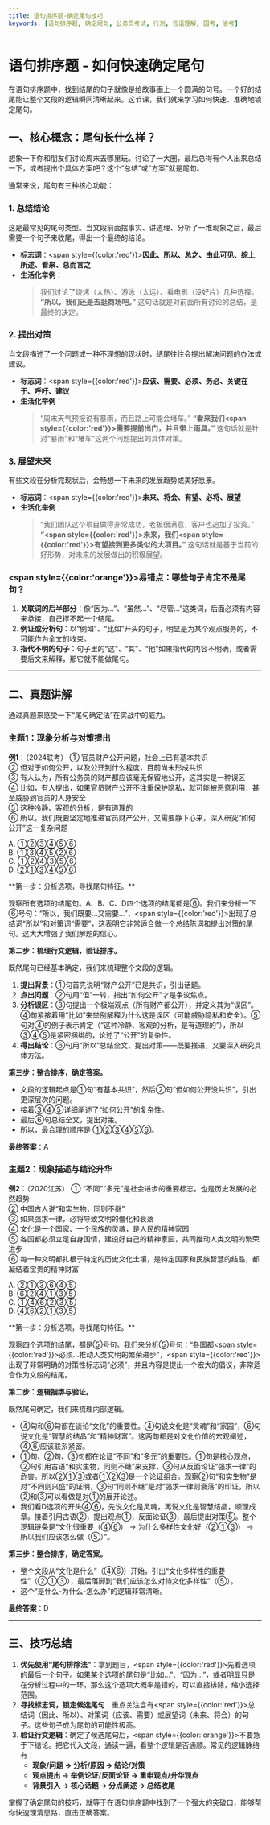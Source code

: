 ```yaml
---
title: 语句排序题-确定尾句技巧
keywords: [语句排序题, 确定尾句, 公务员考试, 行测, 言语理解, 国考, 省考]
---
```




# 语句排序题 - 如何快速确定尾句

在语句排序题中，找到结尾的句子就像是给故事画上一个圆满的句号。一个好的结尾能让整个文段的逻辑瞬间清晰起来。这节课，我们就来学习如何快速、准确地锁定尾句。

## 一、核心概念：尾句长什么样？

想象一下你和朋友们讨论周末去哪里玩。讨论了一大圈，最后总得有个人出来总结一下，或者提出个具体方案吧？这个“总结”或“方案”就是尾句。

通常来说，尾句有三种核心功能：

### 1. 总结结论

这是最常见的尾句类型。当文段前面摆事实、讲道理、分析了一堆现象之后，最后需要一个句子来收尾，得出一个最终的结论。

- **标志词**：<span style={{color:'red'}}>**因此、所以、总之、由此可见、综上所述、看来、总而言之**</span>
- **生活化举例**：
  > 我们讨论了烧烤（太热）、游泳（太远）、看电影（没好片）几种选择。 **“所以，我们还是去逛商场吧。”**
  > 这句话就是对前面所有讨论的总结，是最终的决定。

### 2. 提出对策

当文段描述了一个问题或一种不理想的现状时，结尾往往会提出解决问题的办法或建议。

- **标志词**：<span style={{color:'red'}}>**应该、需要、必须、务必、关键在于、呼吁、建议**</span>
- **生活化举例**：
  > “周末天气预报说有暴雨，而且路上可能会堵车。”
  > **“看来我们<span style={{color:'red'}}>需要</span>提前出门，并且带上雨具。”**
  > 这句话就是针对“暴雨”和“堵车”这两个问题提出的具体对策。

### 3. 展望未来

有些文段在分析完现状后，会畅想一下未来的发展趋势或美好愿景。

- **标志词**：<span style={{color:'red'}}>**未来、将会、有望、必将、展望**</span>
- **生活化举例**：
  > “我们团队这个项目做得非常成功，老板很满意，客户也追加了投资。”
  > **“<span style={{color:'red'}}>未来</span>，我们<span style={{color:'red'}}>有望</span>接到更多类似的大项目。”**
  > 这句话就是基于当前的好形势，对未来的发展做出的积极展望。

### <span style={{color:'orange'}}>易错点：哪些句子肯定不是尾句？</span>

1.  **关联词的后半部分**：像“因为...”、“虽然...”、“尽管...”这类词，后面必须有内容来承接，自己撑不起一个结尾。
2.  **例证或分析句**：以“例如”、“比如”开头的句子，明显是为某个观点服务的，不可能作为全文的收束。
3.  **指代不明的句子**：句子里的“这”、“其”、“他”如果指代的内容不明确，或者需要后文来解释，那它就不能做尾句。

---

## 二、真题讲解

通过真题来感受一下“尾句确定法”在实战中的威力。

### 主题1：现象分析与对策提出

**例1**：（2024联考）
① 官员财产公开问题，社会上已有基本共识 <br />
② 但对于如何公开，以及公开到什么程度，目前尚未形成共识 <br />
③ 有人认为，所有公务员的财产都应该毫无保留地公开，这其实是一种误区 <br />
④ 比如，有人提出，如果官员财产公开不注重保护隐私，就可能被恶意利用，甚至威胁到官员的人身安全 <br />
⑤ 这种冷静、客观的分析，是有道理的 <br />
⑥ 所以，我们既要坚定地推进官员财产公开，又需要静下心来，深入研究“如何公开”这一复杂问题 <br />

A. ①②③④⑤⑥ <br />
B. ①③④⑤②⑥ <br />
C. ①②④③⑤⑥ <br />
D. ②①③④⑤⑥ <br />

<BlurredAnswer>
**第一步：分析选项，寻找尾句特征。**

观察所有选项的结尾句。A、B、C、D四个选项的结尾都是⑥。我们来分析一下⑥号句：“所以，我们既要...又需要...”，<span style={{color:'red'}}>出现了总结词“所以”和对策词“需要”</span>，这表明它非常适合做一个总结陈词和提出对策的尾句。这大大增强了我们解题的信心。

**第二步：梳理行文逻辑，验证排序。**

既然尾句已经基本确定，我们来梳理整个文段的逻辑。
1.  **提出背景**：①句首先说明“财产公开”已是共识，引出话题。
2.  **点出问题**：②句用“但”一转，指出“如何公开”才是争议焦点。
3.  **分析误区**：③句提出一个极端观点（所有财产都公开），并定义其为“误区”。④句紧接着用“比如”来举例解释为什么这是误区（可能威胁隐私和安全）。⑤句对④的例子表示肯定（“这种冷静、客观的分析，是有道理的”），所以③④⑤是紧密捆绑的，论述了“公开”的复杂性。
4.  **得出结论**：⑥句用“所以”总结全文，提出对策——既要推进，又要深入研究具体方法。

**第三步：整合排序，确定答案。**

*   文段的逻辑起点是①句“有基本共识”，然后②句“但如何公开没共识”，引出更深层次的问题。
*   接着③④⑤详细阐述了“如何公开”的复杂性。
*   最后⑥句总结全文，提出对策。
*   所以，最合理的顺序是 ①②③④⑤⑥。

**最终答案**：A
</BlurredAnswer>

### 主题2：现象描述与结论升华

**例2**：（2020江苏）
① “不同”“多元”是社会进步的重要标志，也是历史发展的必然趋势 <br />
② 中国古人说“和实生物，同则不继” <br />
③ 如果强求一律，必将导致文明的僵化和衰落 <br />
④ 文化是一个国家、一个民族的灵魂，是人民的精神家园 <br />
⑤ 各国都必须立足自身国情，建设好自己的精神家园，共同推动人类文明的繁荣进步 <br />
⑥ 每一种文明都扎根于特定的历史文化土壤，是特定国家和民族智慧的结晶，都凝结着宝贵的精神财富 <br />

A. ②①③⑥④⑤ <br />
B. ⑥②④①③⑤ <br />
C. ①④⑥②③⑤ <br />
D. ④⑥②①③⑤ <br />

<BlurredAnswer>
**第一步：分析选项，寻找尾句特征。**

观察四个选项的结尾，都是⑤号句。我们来分析⑤号句：“各国都<span style={{color:'red'}}>必须</span>...推动人类文明的繁荣进步”，<span style={{color:'red'}}>出现了非常明确的对策性标志词“必须”</span>，并且内容是提出一个宏大的倡议，非常适合作为文段的结尾。

**第二步：逻辑捆绑与验证。**

既然尾句确定，我们来梳理内部逻辑。
*   ④句和⑥句都在谈论“文化”的重要性。④句说文化是“灵魂”和“家园”，⑥句说文化是“智慧的结晶”和“精神财富”。这两句都是对文化价值的宏观阐述，④⑥应该联系紧密。
*   ①句、②句、③句都在论证“不同”和“多元”的重要性。①句是核心观点，②句引用古语“和实生物，同则不继”来支撑，③句从反面论证“强求一律”的危害。所以②①③或者①②③是一个论证组合。观察②句“和实生物”是对“不同则兴盛”的证明，③句“同则不继”是对“强求一律则衰落”的印证，所以②和③可以看做是对①的展开论述。
*   我们看D选项的开头④⑥，先说文化是灵魂，再说文化是智慧结晶，顺理成章。接着引用古语②，提出观点①，反面论证③，最后提出对策⑤。整个逻辑链条是“文化很重要（④⑥） -> 为什么多样性文化好（②①③） -> 所以我们应该怎么做（⑤）”。

**第三步：整合排序，确定答案。**

*   整个文段从“文化是什么”（④⑥）开始，引出“文化多样性的重要性”（②①③），最后落脚到“我们应该怎么对待文化多样性”（⑤）。
*   这个“是什么-为什么-怎么办”的逻辑非常清晰。

**最终答案**：D
</BlurredAnswer>

---

## 三、技巧总结

1.  **优先使用“尾句排除法”**：拿到题目，<span style={{color:'red'}}>先看选项的最后一个句子</span>。如果某个选项的尾句是“比如...”、“因为...”，或者明显只是在分析过程中的一环，那么这个选项大概率是错的，可以直接排除，缩小选择范围。
2.  **寻找标志词，锁定候选尾句**：重点关注含有<span style={{color:'red'}}>总结词（因此、所以）、对策词（应该、需要）或展望词（未来、将会）</span>的句子。这些句子成为尾句的可能性极高。
3.  **验证行文逻辑**：确定了候选尾句后，<span style={{color:'orange'}}>不要急于下结论</span>。把它代入文段，通读一遍，看整个逻辑是否通顺。常见的逻辑脉络有：
    *   **现象/问题 → 分析/原因 → 结论/对策**
    *   **观点提出 → 举例论证/反面论证 → 重申观点/升华观点**
    *   **背景引入 → 核心话题 → 分点阐述 → 总结收尾**

掌握了确定尾句的技巧，就等于在语句排序题中找到了一个强大的突破口，能够帮你快速理清思路，直击正确答案。

<FollowMe />